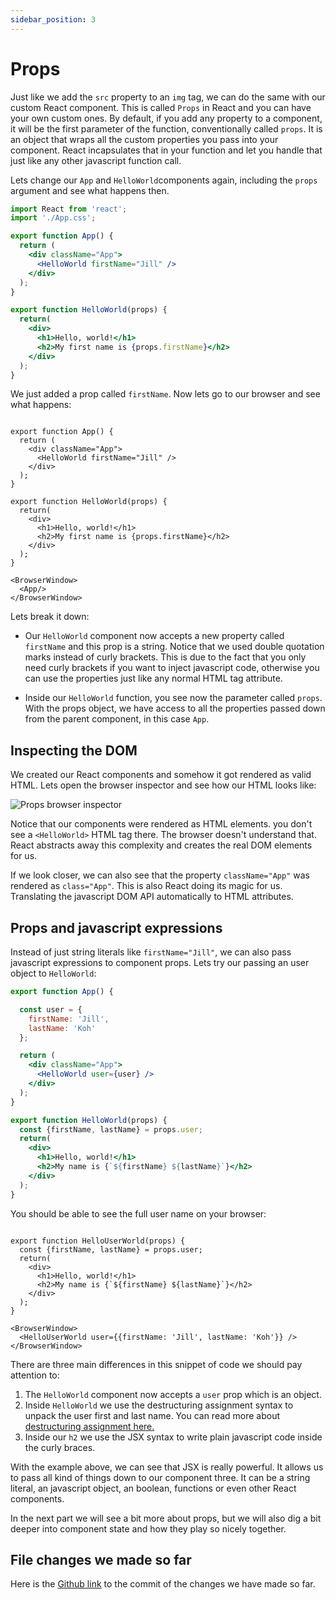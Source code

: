 ```yaml
---
sidebar_position: 3
---
```


# Props

Just like we add the `src` property to an `img` tag, we can do the 
same with our custom React component. This is called `Props` in React 
and you can have your own custom ones. By default, if you add any property 
to a component, it will be the first parameter of the function, 
conventionally called `props`. It is an object that wraps all the custom 
properties you pass into your component. React incapsulates that in your 
function and let you handle that just like any other javascript function call.  
  
Lets change our `App` and `HelloWorld`components again, including the 
`props` argument and see what happens then.

```jsx title="./src/App.js"
import React from 'react';
import './App.css';

export function App() {
  return (
    <div className="App">
      <HelloWorld firstName="Jill" />
    </div>
  );
}

export function HelloWorld(props) {
  return(
    <div>
      <h1>Hello, world!</h1>
      <h2>My first name is {props.firstName}</h2>
    </div>
  );
}
```

We just added a prop called `firstName`. Now lets go to our browser 
and see what happens:


```mdx-code-block

export function App() {
  return (
    <div className="App">
      <HelloWorld firstName="Jill" />
    </div>
  );
}

export function HelloWorld(props) {
  return(
    <div>
      <h1>Hello, world!</h1>
      <h2>My first name is {props.firstName}</h2>
    </div>
  );
}

<BrowserWindow>
  <App/>
</BrowserWindow>

```

Lets break it down:

- Our `HelloWorld` component now accepts a new property called `firstName` 
and this prop is a string. Notice that we used double quotation marks 
instead of curly brackets. This is due to the fact that you only need 
curly brackets if you want to inject javascript code, otherwise you 
can use the properties just like any normal HTML tag attribute.

- Inside our `HelloWorld` function, you see now the parameter called `props`.
With the props object, we have access to all the properties passed down from 
the parent component, in this case `App`.

## Inspecting the DOM

We created our React components and somehow it got rendered as valid HTML.
Lets open the browser inspector and see how our HTML looks like:

![Props browser inspector](/img/state-management/props-browser-inspector.png)

Notice that our components were rendered as HTML elements. you don't see a 
`<HelloWorld>` HTML tag there. The browser doesn't understand that. 
React abstracts away this complexity and creates the real DOM elements for us.

If we look closer, we can also see that the property `className="App"` 
was rendered as `class="App"`. This is also React doing its magic for us. 
Translating the javascript DOM API automatically to HTML attributes.
  
## Props and javascript expressions

Instead of just string literals like `firstName="Jill"`, we can also pass 
javascript expressions to component props. Lets try our passing an user 
object to `HelloWorld`:

```jsx
export function App() {

  const user = {
    firstName: 'Jill',
    lastName: 'Koh'
  };

  return (
    <div className="App">
      <HelloWorld user={user} />
    </div>
  );
}

export function HelloWorld(props) {
  const {firstName, lastName} = props.user;
  return(
    <div>
      <h1>Hello, world!</h1>
      <h2>My name is {`${firstName} ${lastName}`}</h2>
    </div>
  );
}
```

You should be able to see the full user name on your browser:

```mdx-code-block

export function HelloUserWorld(props) {
  const {firstName, lastName} = props.user;
  return(
    <div>
      <h1>Hello, world!</h1>
      <h2>My name is {`${firstName} ${lastName}`}</h2>
    </div>
  );
}

<BrowserWindow>
  <HelloUserWorld user={{firstName: 'Jill', lastName: 'Koh'}} />
</BrowserWindow>
```

There are three main differences in this snippet of code we should pay
attention to:

1. The `HelloWorld` component now accepts a `user` prop which is an object.
2. Inside `HelloWorld` we use the destructuring assignment syntax 
to unpack the user first and last name. You can read more about 
[destructuring assignment here.](https://developer.mozilla.org/en-US/docs/Web/JavaScript/Reference/Operators/Destructuring_assignment)
3. Inside our `h2` we use the JSX syntax to write plain javascript code 
inside the curly braces.

With the example above, we can see that JSX is really powerful. It allows us 
to pass all kind of things down to our component three. It can be a string literal, 
an javascript object, an boolean, functions or even other React components.

In the next part we will see a bit more about props, but we will also dig a 
bit deeper into component state and how they play so nicely together.

## File changes we made so far

Here is the [Github link](https://github.com/brunojppb/reactgram-web/commit/d0441acc11e83f1a2cc3b1fa6282cb5d5ea1b95f) to the commit of the changes we have made so far.